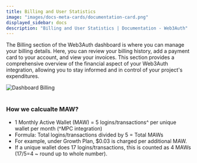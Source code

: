 ```yaml
---
title: Billing and User Statistics
image: "images/docs-meta-cards/documentation-card.png"
displayed_sidebar: docs
description: "Billing and User Statistics | Documentation - Web3Auth"
---
```



The Billing section of the Web3Auth dashboard is where you can manage your billing details. Here, you can review your billing history, add a payment
card to your account, and view your invoices. This section provides a comprehensive overview of the financial aspect of your Web3Auth integration,
allowing you to stay informed and in control of your project's expenditures.

<div style={{ flexBasis: "300px", flexGrow: "1", textAlign: "center" }}>
  <img src={billingOverview} style={{ alignSelf: "center", maxWidth: "100%" }} alt="Dashboard Billing" />
</div>
<br />

### How we calcualte MAW?

- 1 Monthly Active Wallet (MAW) = 5 logins/transactions^ per unique wallet per month (^MPC integration)
- Formula: Total logins/transactions divided by 5 = Total MAWs
- For example, under Growth Plan, $0.03 is charged per additional MAW.
- If a unique wallet does 17 logins/transactions, this is counted as 4 MAWs (17/5=4 ~ round up to whole number).
